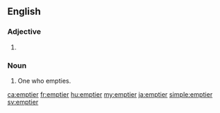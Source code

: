 ==English==

===Adjective===
{{head|en|adjective comparative form}}

# {{en-comparative of|empty}}

===Noun===
{{en-noun}}

# One who empties.

[[ca:emptier]]
[[fr:emptier]]
[[hu:emptier]]
[[my:emptier]]
[[ja:emptier]]
[[simple:emptier]]
[[sv:emptier]]